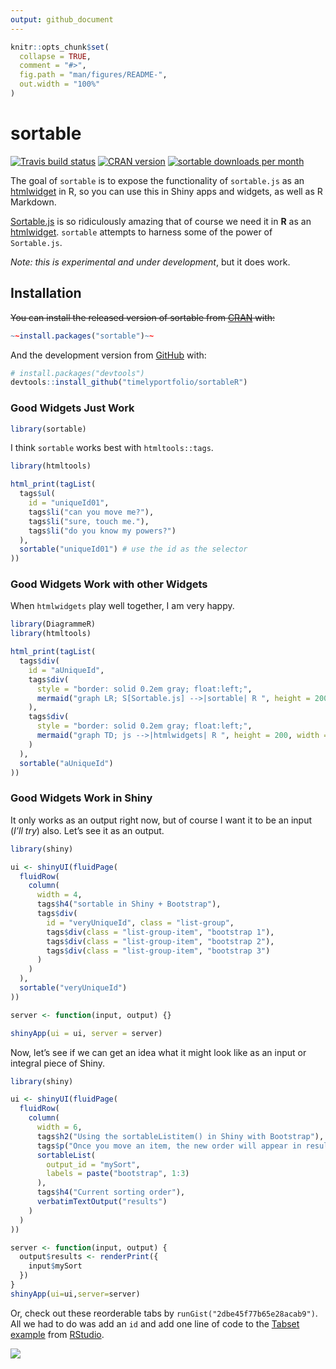 ```yaml
---
output: github_document
---
```


<!-- README.md is generated from README.Rmd. Please edit that file -->

```r
knitr::opts_chunk$set(
  collapse = TRUE,
  comment = "#>",
  fig.path = "man/figures/README-",
  out.width = "100%"
)
```
# sortable

<!-- badges: start -->
[![Travis build status](https://travis-ci.org/timelyportfolio/sortableR.svg?branch=master)](https://travis-ci.org/timelyportfolio/sortableR)
[![CRAN version](http://www.r-pkg.org/badges/version/sortable)](https://cran.r-project.org/package=sortable)
[![sortable downloads per month](http://cranlogs.r-pkg.org/badges/sortable)](http://www.rpackages.io/package/sortable)
<!-- badges: end -->

The goal of `sortable` is to expose the functionality of `sortable.js` as an [htmlwidget](https://htmlwidgets.org) in R, so you can use this in Shiny apps and widgets, as well as R Markdown.

[Sortable.js](https://rubaxa.github.io/Sortable) is so ridiculously amazing that of course we need it in **R** as an [htmlwidget](https://htmlwidgets.org).  `sortable` attempts to harness some of the power of `Sortable.js`.

*Note: this is experimental and under development*, but it does work.

## Installation

~~You can install the released version of sortable from [CRAN](https://CRAN.R-project.org) with:~~

```r
~~install.packages("sortable")~~
```

And the development version from [GitHub](https://github.com/) with:

```r
# install.packages("devtools")
devtools::install_github("timelyportfolio/sortableR")
```



### Good Widgets Just Work

```r
library(sortable)
```

I think `sortable` works best with `htmltools::tags`.

```r
library(htmltools)

html_print(tagList(
  tags$ul(
    id = "uniqueId01",
    tags$li("can you move me?"),
    tags$li("sure, touch me."),
    tags$li("do you know my powers?")
  ),
  sortable("uniqueId01") # use the id as the selector
))
```




### Good Widgets Work with other Widgets

When `htmlwidgets` play well together, I am very happy.

```r
library(DiagrammeR)
library(htmltools)

html_print(tagList(
  tags$div(
    id = "aUniqueId",
    tags$div(
      style = "border: solid 0.2em gray; float:left;",
      mermaid("graph LR; S[Sortable.js] -->|sortable| R ", height = 200, width = 200)
    ),
    tags$div(
      style = "border: solid 0.2em gray; float:left;",
      mermaid("graph TD; js -->|htmlwidgets| R ", height = 200, width = 200)
    )
  ),
  sortable("aUniqueId")
))
```

### Good Widgets Work in Shiny

It only works as an output right now, but of course I want it to be an input (*I'll try*) also.  Let's see it as an output.

```r
library(shiny)

ui <- shinyUI(fluidPage(
  fluidRow(
    column(
      width = 4,
      tags$h4("sortable in Shiny + Bootstrap"),
      tags$div(
        id = "veryUniqueId", class = "list-group",
        tags$div(class = "list-group-item", "bootstrap 1"),
        tags$div(class = "list-group-item", "bootstrap 2"),
        tags$div(class = "list-group-item", "bootstrap 3")
      )
    )
  ),
  sortable("veryUniqueId")
))

server <- function(input, output) {}

shinyApp(ui = ui, server = server)
```

Now, let's see if we can get an idea what it might look like as an input or integral piece of Shiny.

```r
library(shiny)

ui <- shinyUI(fluidPage(
  fluidRow(
    column(
      width = 6,
      tags$h2("Using the sortableListitem() in Shiny with Bootstrap"),
      tags$p("Once you move an item, the new order will appear in results"),
      sortableList(
        output_id = "mySort",
        labels = paste("bootstrap", 1:3)
      ),
      tags$h4("Current sorting order"),
      verbatimTextOutput("results")
    )
  )
))

server <- function(input, output) {
  output$results <- renderPrint({
    input$mySort
  })
}
shinyApp(ui=ui,server=server)
```

Or, check out these reorderable tabs by `runGist("2dbe45f77b65e28acab9")`.  All we had to do was add an `id` and add one line of code to the [Tabset example](https://github.com/rstudio/shiny-examples/tree/master/006-tabsets) from [RStudio](https://rstudio.com).

<img src="inst/images/sortable_tabs.gif"/>
